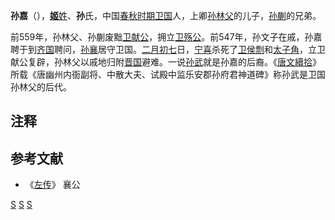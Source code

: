 {{模板:Infobox 先秦人物
|名称= 孙嘉
|图像=
|图说=
|姓=[[姬姓|姬]]
|氏=孙
|名=嘉
|字=
|别名=
|别字=
|谥号=
|时代=春秋时期
|国家=[[卫国|卫]] 
|身份=
|出生=
|逝世=
|在位=
|父=[[孙林父|孙林父]]
|母=
|正妻=
|妾=
|子女=
|太子=
}}
'''孙嘉'''（{{bd|？||？||catIdx=S孙}}），[[姬姓|'''姬'''姓]]、'''孙'''氏，中国[[春秋时期|春秋时期]][[卫国|卫国]]人，上卿[[孙林父|孙林父]]的儿子，[[孙蒯|孙蒯]]的兄弟。

前559年，孙林父、孙蒯废黜[[卫献公|卫献公]]，拥立[[卫殇公|卫殇公]]。前547年，孙文子在戚，孙嘉聘于到[[齐国|齐国]]聘问，[[孙襄|孙襄]]居守卫国。[[二月初七|二月初七]]日，[[宁喜|宁喜]]杀死了[[卫殇公|卫侯剽]]和[[太子角|太子角]]，立卫献公复辟，孙林父以戚地归附[[晋国|晋国]]避难{{noteTag|1=《春秋左传·襄公二十六年》：孙文子在戚，孙嘉聘于齐，孙襄居守。二月庚寅，宁喜、右宰谷伐孙氏，不克。伯国伤。宁子出舍于郊。伯国死，孙氏夜哭。国人召宁子，宁子复攻孙氏，克之。辛卯，杀子叔及大子角。}}。一说[[孙武|孙武]]就是孙嘉的后裔。《[[唐文續拾|唐文續拾]]》所载《唐幽州内衙副将、中散大夫、试殿中监乐安郡孙府君神道碑》称孙武是卫国孙林父的后代。

== 注释 ==
<div class="references-small">
{{NoteFoot}}
</div>

==参考文献==
*《[[左传|左传]]》 襄公

[[Category:卫国官员|S]]
[[Category:春秋军事人物|S]]
[[Category:春秋政治人物|S]]